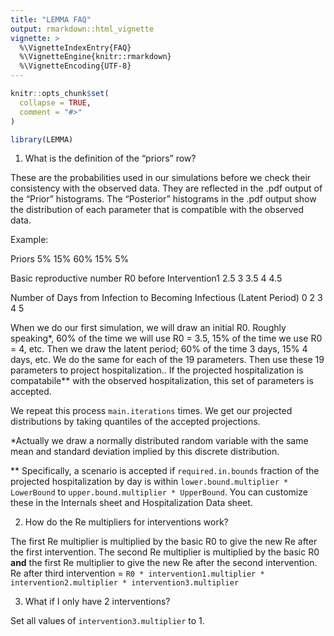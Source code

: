 ```yaml
---
title: "LEMMA FAQ"
output: rmarkdown::html_vignette
vignette: >
  %\VignetteIndexEntry{FAQ}
  %\VignetteEngine{knitr::rmarkdown}
  %\VignetteEncoding{UTF-8}
---
```


```r
knitr::opts_chunk$set(
  collapse = TRUE,
  comment = "#>"
)
```

```r
library(LEMMA)
```

1. What is the definition of the “priors” row?

These are the probabilities used in our simulations before we check their consistency with the observed data. They are reflected in the .pdf output of the "Prior" histograms. The "Posterior" histograms in the .pdf output show the distribution of each parameter that is compatible with the observed data.

Example: 

Priors	5%	15%	60%	15%	5%

Basic reproductive number R0 before Intervention1	2.5	3	3.5	4	4.5

Number of Days from Infection to Becoming Infectious (Latent Period)	0	2	3	4	5

When we do our first simulation, we will draw an initial R0. Roughly speaking\*, 60% of the time we will use R0 = 3.5, 15% of the time we use R0 = 4, etc. Then we draw the latent period; 60% of the time 3 days, 15% 4 days, etc. We do the same for each of the 19 parameters. Then use these 19 parameters to project hospitalization.. If the projected hospitalization is compatabile** with the observed hospitalization, this set of parameters is accepted.

We repeat this process `main.iterations` times. We get our projected distributions by taking quantiles of the accepted projections.

*Actually we draw a normally distributed random variable with the same mean and standard deviation implied by this discrete distribution.

** Specifically, a scenario is accepted if `required.in.bounds` fraction of the projected hospitalization by day is within `lower.bound.multiplier * LowerBound` to `upper.bound.multiplier * UpperBound`. You can customize these in the Internals sheet and Hospitalization Data sheet.

2. How do the Re multipliers for interventions work?

The first Re multiplier is multiplied by the basic R0 to give the new Re after the first intervention.
The second Re multiplier is multiplied by the basic R0 **and** the first Re multiplier to give the new Re after the second intervention.
Re after third intervention = `R0 * intervention1.multiplier * intervention2.multiplier * intervention3.multiplier`

3. What if I only have 2 interventions?

Set all values of `intervention3.multiplier` to 1.


